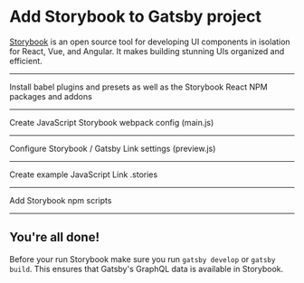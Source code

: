 # Add Storybook to Gatsby project

[Storybook](https://storybook.js.org/) is an open source tool for developing UI components in isolation for React, Vue, and Angular. It makes building stunning UIs organized and efficient.

---

Install babel plugins and presets as well as the Storybook React NPM packages and addons

<NPMPackage name="babel-loader" dependencyType="development" />
<NPMPackage name="@babel/preset-react" dependencyType="development" />
<NPMPackage name="@babel/preset-env" dependencyType="development" />
<NPMPackage name="@babel/plugin-proposal-class-properties" dependencyType="development" />
<NPMPackage name="babel-plugin-remove-graphql-queries" dependencyType="development" />
<NPMPackage name="babel-plugin-react-docgen" dependencyType="development" />

<NPMPackage name="@storybook/react" dependencyType="development" />
<NPMPackage name="@storybook/addon-actions" dependencyType="development" />
<NPMPackage name="@storybook/addon-docs" dependencyType="development" />

---

Create JavaScript Storybook webpack config (main.js)

<File
  path="./.storybook/main.js"
  content="https://raw.githubusercontent.com/PaulieScanlon/gatsby-recipe-storybook-js/master/recipe/main.js"
/>

---

Configure Storybook / Gatsby Link settings (preview.js)

<File
  path="./.storybook/preview.js"
  content="https://raw.githubusercontent.com/PaulieScanlon/gatsby-recipe-storybook-js/master/recipe/preview.js"
/>

---

Create example JavaScript Link .stories

<File
  path="./src/components/Link.stories.js"
  content="https://raw.githubusercontent.com/PaulieScanlon/gatsby-recipe-storybook-js/master/recipe/Link.stories.js"
/>

---

Add Storybook npm scripts

<NPMScript
  name="storybook"
  command="NODE_ENV=production start-storybook -s ./public -p 6006 --ci"
/>
<NPMScript
  name="build-storybook"
  command="NODE_ENV=production build-storybook"
/>

---

## You're all done!

Before your run Storybook make sure you run `gatsby develop` or `gatsby build`. This ensures that Gatsby's GraphQL data is available in Storybook.
